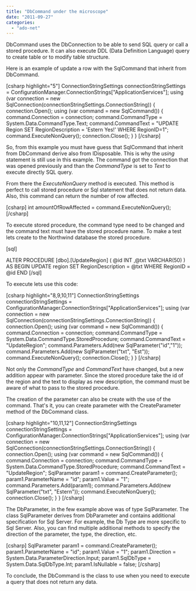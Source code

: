 ```yaml
---
title: "DbCommand under the microscope"
date: "2011-09-27"
categories: 
  - "ado-net"
---
```


DbCommand uses the DbConnection to be able to send SQL query or call a stored procedure. It can also execute DDL (Data Definition Language) query to create table or to modify table structure.

Here is an example of update a row with the SqlCommand that inherit from DbCommand.

\[csharp highlight="5"\] ConnectionStringSettings connectionStringSettings = ConfigurationManager.ConnectionStrings\["ApplicationServices"\]; using (var connection = new SqlConnection(connectionStringSettings.ConnectionString)) { connection.Open(); using (var command = new SqlCommand()) { command.Connection = connection; command.CommandType = System.Data.CommandType.Text; command.CommandText = "UPDATE Region SET RegionDescription = 'Estern Yes!' WHERE RegionID=1"; command.ExecuteNonQuery(); connection.Close(); } } \[/csharp\]

So, from this example you must have guess that SqlCommand that inherit from DbCommand derive also from IDisposable. This is why the _using_ statement is still use in this example. The command got the connection that was opened previously and than the _CommandType_ is set to _Text_ to execute directly SQL query.

From there the _ExecuteNonQuery_ method is executed. This method is perfect to call stored procedure or Sql statement that does not return data. Also, this command can return the number of row affected.

\[csharp\] int amountOfRowAffected = command.ExecuteNonQuery(); \[/csharp\]

To execute stored procedure, the command type need to be changed and the command text must have the stored procedure name. To make a test lets create to the Northwind database the stored procedure.

\[sql\]

ALTER PROCEDURE \[dbo\].\[UpdateRegion\] ( @id INT ,@txt VARCHAR(50) ) AS BEGIN UPDATE region SET RegionDescription = @txt WHERE RegionID = @id END \[/sql\]

To execute lets use this code:

\[csharp highlight="8,9,10,11"\] ConnectionStringSettings connectionStringSettings = ConfigurationManager.ConnectionStrings\["ApplicationServices"\]; using (var connection = new SqlConnection(connectionStringSettings.ConnectionString)) { connection.Open(); using (var command = new SqlCommand()) { command.Connection = connection; command.CommandType = System.Data.CommandType.StoredProcedure; command.CommandText = "UpdateRegion"; command.Parameters.Add(new SqlParameter("id","1")); command.Parameters.Add(new SqlParameter("txt", "Est")); command.ExecuteNonQuery(); connection.Close(); } } \[/csharp\]

Not only the _CommandType_ and _CommandText_ have changed, but a new addition appear with parameter. Since the stored procedure take the id of the region and the text to display as new description, the command must be aware of what to pass to the stored procedure.

The creation of the parameter can also be create with the use of the command. That's it, you can create parameter with the CreateParameter method of the DbCommand class.

\[csharp highlight="10,11,12"\] ConnectionStringSettings connectionStringSettings = ConfigurationManager.ConnectionStrings\["ApplicationServices"\]; using (var connection = new SqlConnection(connectionStringSettings.ConnectionString)) { connection.Open(); using (var command = new SqlCommand()) { command.Connection = connection; command.CommandType = System.Data.CommandType.StoredProcedure; command.CommandText = "UpdateRegion"; SqlParameter param1 = command.CreateParameter(); param1.ParameterName = "id"; param1.Value = "1"; command.Parameters.Add(param1); command.Parameters.Add(new SqlParameter("txt", "Estern")); command.ExecuteNonQuery(); connection.Close(); } } \[/csharp\]

The DbParameter, in the few example above was of type SqlParameter. The class SqlParameter derives from DbParameter and contains additional specification for Sql Server. For example, the Db Type are more specific to Sql Server. Also, you can find multiple additional methods to specify the direction of the parameter, the type, the direction, etc.

\[csharp\] SqlParameter param1 = command.CreateParameter(); param1.ParameterName = "id"; param1.Value = "1"; param1.Direction = System.Data.ParameterDirection.Input; param1.SqlDbType = System.Data.SqlDbType.Int; param1.IsNullable = false; \[/csharp\]

To conclude, the DbCommand is the class to use when you need to execute a query that does not return any data.
